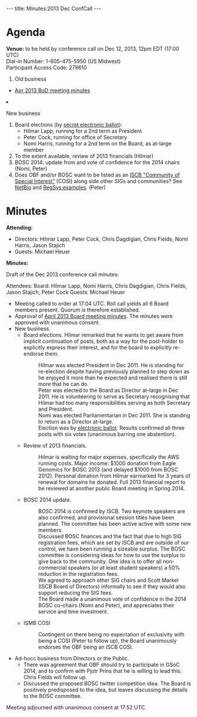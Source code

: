 ---
title: Minutes:2013 Dec ConfCall
---

= Agenda =

'''Venue:''' to be held by conference call on Dec 12, 2013, 12pm EDT (17:00 UTC) <br/>
Dial-in Number:	1-605-475-5950  (US Midwest) <br/>
Participant Access Code:	279610

<ol>
<li> Old business </li>
 <ul>
  <li> [[Minutes:2013_Apr_ConfCall| Apr 2013 BoD meeting minutes]]</li>
 </ul>  
<li>New business</li>
<ol style="list-style-type:lower-roman">
 <li> Board elections (by [https://vote.heliosvoting.org/helios/e/obf-board-dec2013 secret electronic ballot]):
 <ul><li>Hilmar Lapp, running for a 2nd term as President</li>
   <li>Peter Cock, running for office of Secretary</li>
  <li> Nomi Harris, running for a 2nd term on the Board, as at-large member </li>
  </ul></li>
  <li> To the extent available, review of 2013 financials (Hilmar) </li>
  <li> BOSC 2014: update from and vote of confidence for the 2014 chairs (Nomi, Peter)</li>
  <li> Does OBF and/or BOSC want to be listed as an [http://www.iscb.org/iscb-affiliates-cosis ISCB "Community of Special Interest"] (COSI) along side other SIGs and communities? See [http://www.iscb.org/iscb-netbio-cosi NetBio] and [http://www.iscb.org/iscb-regsys-cosi RegSys examples]. (Peter) </li>
</ol>
</ol>

= Minutes =

'''Attending:'''
* Directors: Hilmar Lapp, Peter Cock, Chris Dagdigian, Chris Fields, Nomi Harris, Jason Stajich
* Guests: Michael Heuer

'''Minutes:'''

Draft of the Dec 2013 conference call minutes:

Attendees:
Board: Hilmar Lapp, Nomi Harris, Chris Dagdigian, Chris Fields, Jason Stajich, Peter Cock
Guests: Michael Heuer

* Meeting called to order at 17:04 UTC. Roll call yields all 6 Board members present. Quorum is therefore established.
* Approval of [http://www.open-bio.org/wiki/Minutes:2013_Apr_ConfCall April 2013 Board meeting minutes]. The minutes were approved with unanimous consent.
* New business.
** Board elections. Hilmar remarked that he wants to get aware from implicit continuation of posts, both as a way for the post-holder to explicitly express their interest, and for the board to explicitly re-endorse them.
**: Hilmar was elected President in Dec 2011. He is standing for re-election despite having previously planned to step down as he enjoyed it more than he expected and realised there is still more that he can do.
**: Peter was elected to the Board as Director at-large in Dec 2011. He is volunteering to serve as Secretary recognising that Hilmar had too many responsibilities serving as both Secretary and President.
**: Nomi was elected Parliamentarian in Dec 2011. She is standing to return as a Director at-large.
**: Election was by [https://vote.heliosvoting.org/helios/e/obf-board-dec2013 electronic ballot]. Results confirmed all three posts with six votes (unanimous barring one abstention).
** Review of 2013 financials.
**: Hilmar is waiting for major expenses, specifically the AWS running costs. Major income: $1000 donation from Eagle Genomics for BOSC 2013 (and delayed $1000 from BOSC 2012). Personal donation from Hilmar earmarked for 3 years of renewal for domains he donated. Full 2013 financial report to be reviewed at another public Board meeting in Spring 2014.
** BOSC 2014 update.
**: BOSC 2014 is confirmed by ISCB. Two keynote speakers are also confirmed, and provisional session titles have been planned. The committee has been active active with some new members.
**: Discussed BOSC finances and the fact that due to high SIG registration fees, which are set by ISCB and are outside of our control, we have been running a sizeable surplus. The BOSC committee is considering ideas for how to use the surplus to give back to the community. One idea is to offer all non-commercial speakers (or at least student speakers) a 50% reduction in the registration fees.
**: We agreed to approach other SIG chairs and Scott Markel (ISCB Board of Directors) informally to see if they would also support reducing the SIG fees.
**: The Board made a unanimous vote of confidence in the 2014 BOSC co-chairs (Nomi and Peter), and appreciates their service and time investment.
** ISMB COSI
**: Contingent on there being no expectation of exclusivity with being a COSI (Peter to follow up), the Board unanimously endorses the OBF being an ISCB COSI.
* Ad-hocc business from Directors or the Public.
** There was agreement that OBF should try to participate in GSoC 2014, and to confirm with Pjotr Prins that he is willing to lead this. Chris Fields will follow up.
** Discussed the proposed BOSC twitter competition idea. The Board is positively predisposed to the idea, but leaves discussing the details to the BOSC committee.
Meeting adjourned with unanimous consent at 17:52 UTC.